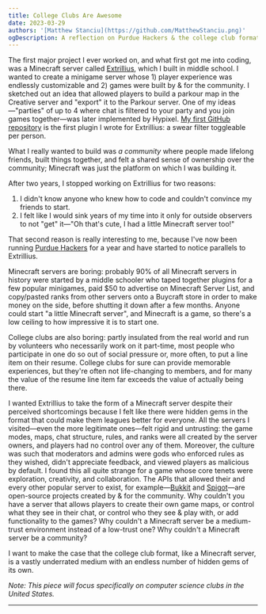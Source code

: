 ```yaml
---
title: College Clubs Are Awesome
date: 2023-03-29
authors: '[Matthew Stanciu](https://github.com/MatthewStanciu.png)'
ogDescription: A reflection on Purdue Hackers & the college club format
---
```


The first major project I ever worked on, and what first got me into coding, was a Minecraft server called [Extrillius](https://extrillius.wordpress.com), which I built in middle school. I wanted to create a minigame server whose 1) player experience was endlessly customizable and 2) games were built by & for the community. I sketched out an idea that allowed players to build a parkour map in the Creative server and "export" it to the Parkour server. One of my ideas—"parties" of up to 4 where chat is filtered to your party and you join games together—was later implemented by Hypixel. [My first GitHub repository](https://github.com/MatthewStanciu/SwearToggle) is the first plugin I wrote for Extrillius: a swear filter toggleable per person.

What I really wanted to build was _a community_ where people made lifelong friends, built things together, and felt a shared sense of ownership over the community; Minecraft was just the platform on which I was building it.

After two years, I stopped working on Extrillius for two reasons:

1. I didn't know anyone who knew how to code and couldn't convince my friends to start.
2. I felt like I would sink years of my time into it only for outside observers to not "get" it—"Oh that's cute, I had a little Minecraft server too!"

That second reason is really interesting to me, because I've now been running [Purdue Hackers](https://purduehackers.com) for a year and have started to notice parallels to Extrillius.

Minecraft servers are boring: probably 90% of all Minecraft servers in history were started by a middle schooler who taped together plugins for a few popular minigames, paid $50 to advertise on Minecraft Server List, and copy/pasted ranks from other servers onto a Buycraft store in order to make money on the side, before shutting it down after a few months. Anyone could start "a little Minecraft server", and Minecraft is a game, so there's a low ceiling to how impressive it is to start one.

College clubs are also boring: partly insulated from the real world and run by volunteers who necessarily work on it part-time, most people who participate in one do so out of social pressure or, more often, to put a line item on their resume. College clubs for sure can provide memorable experiences, but they're often not life-changing to members, and for many the value of the resume line item far exceeds the value of actually being there.

I wanted Extrillius to take the form of a Minecraft server despite their perceived shortcomings because I felt like there were hidden gems in the format that could make them leagues better for everyone. All the servers I visited—even the more legitimate ones—felt rigid and untrusting: the game modes, maps, chat structure, rules, and ranks were all created by the server owners, and players had no control over any of them. Moreover, the culture was such that moderators and admins were gods who enforced rules as they wished, didn't appreciate feedback, and viewed players as malicious by default. I found this all quite strange for a game whose core tenets were exploration, creativity, and collaboration. The APIs that allowed their and every other popular server to exist, for example—[Bukkit](https://dev.bukkit.org/) and [Spigot](https://www.spigotmc.org/)—are open-source projects created by & for the community. Why couldn't you have a server that allows players to create their own game maps, or control what they see in their chat, or control who they see & play with, or add functionality to the games? Why couldn't a Minecraft server be a medium-trust environment instead of a low-trust one? Why couldn't a Minecraft server be a community?

I want to make the case that the college club format, like a Minecraft server, is a vastly underrated medium with an endless number of hidden gems of its own.

_Note: This piece will focus specifically on computer science clubs in the United States._

---
